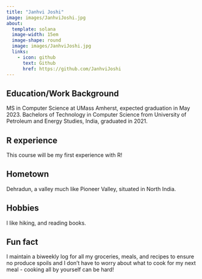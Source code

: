 ```yaml
---
title: "Janhvi Joshi"
image: images/JanhviJoshi.jpg
about:
  template: solana
  image-width: 15em
  image-shape: round
  image: images/JanhviJoshi.jpg
  links:
    - icon: github
      text: Github
      href: https://github.com/JanhviJoshi
---
```

## Education/Work Background
MS in Computer Science at UMass Amherst, expected graduation in May 2023. 
Bachelors of Technology in Computer Science from University of Petroleum and Energy Studies, India, graduated in 2021.

## R experience
This course will be my first experience with R!

## Hometown
Dehradun, a valley much like Pioneer Valley, situated in North India.

## Hobbies
I like hiking, and reading books.

## Fun fact
I maintain a biweekly log for all my groceries, meals, and recipes to ensure no produce spoils and I don't have to worry about what to cook for my next meal - cooking all by yourself can be hard!